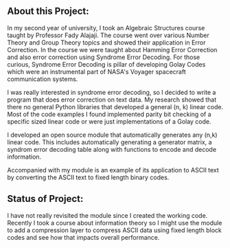 ## About this Project:

In my second year of university, I took an Algebraic Structures course taught by Professor
Fady Alajaji. The course went over various Number Theory and Group Theory topics and 
showed their application in Error Correction. In the course we were taught about Hamming
Error Correction and also error correction using Syndrome Error Decoding. For those curious,
Syndrome Error Decoding is pillar of developing Golay Codes which were an instrumental
part of NASA's Voyager spacecraft communication systems. 

I was really interested in syndrome error decoding, so I decided to write a program
that does error correction on text data. My research showed that there no general
Python libraries that developed a general (n, k) linear code. Most of the code examples
I found implemented parity bit checking of a specific sized linear code or were just
implementations of a Golay code.

I developed an open source module that automatically generates any (n,k) linear code. This includes
automatically generating a generator matrix, a syndrom error decoding table along with 
functions to encode and decode information. 

Accompanied with my module is an example of its application to ASCII text by converting
the ASCII text to fixed length binary codes. 

## Status of Project:

I have not really revisited the module since I created the working code. Recently  I took
a course about information theory so I might use the module to add a compression layer
to compress ASCII data using fixed length block codes and see how that impacts
overall performance. 